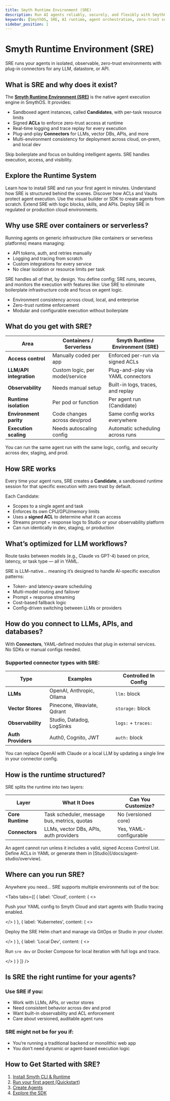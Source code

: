 ```yaml
---
title: Smyth Runtime Environment (SRE)
description: Run AI agents reliably, securely, and flexibly with SmythOS’s purpose-built execution layer.
keywords: [SmythOS, SRE, AI runtime, agent orchestration, zero-trust security, LLM infrastructure, ACL, observability, agent platform]
sidebar_position: 1
---
```


# Smyth Runtime Environment (SRE)

<InfoCallout title="Purpose-built runtime for AI agents">
SRE runs your agents in isolated, observable, zero-trust environments with plug-in connectors for any LLM, datastore, or API.
</InfoCallout>

## What is SRE and why does it exist?

The [**Smyth Runtime Environment (SRE)**](https://github.com/SmythOS/smyth-runtime/) is the native agent execution engine in SmythOS. It provides:

- Sandboxed agent instances, called **Candidates**, with per-task resource limits
- Signed **ACLs** to enforce zero-trust access at runtime
- Real-time logging and trace replay for every execution
- Plug-and-play **Connectors** for LLMs, vector DBs, APIs, and more
- Multi-environment consistency for deployment across cloud, on-prem, and local dev

<Arcade
  src="https://demo.arcade.software/YourSreDiagramLink?embed&embed_mobile=tab&embed_desktop=inline&show_copy_link=true"
  title="SRE architecture overview"
/>
<TipCallout title="SRE simplifies infrastructure">
Skip boilerplate and focus on building intelligent agents. SRE handles execution, access, and visibility.
</TipCallout>
<Spacer size="md" />

## Explore the Runtime System

<CardGrid>
  <Card title="Quickstart Guide" href="/docs/agent-runtime/quickstart">
    Learn how to install SRE and run your first agent in minutes.
  </Card>
  <Card title="Runtime Architecture" href="/docs/agent-runtime/architecture">
    Understand how SRE is structured behind the scenes.
  </Card>
  <Card title="Security Model" href="/docs/agent-runtime/security">
    Discover how ACLs and Vaults protect agent execution.
  </Card>
  <Card title="Building Agents" href="/docs/agent-runtime/building-agents">
    Use the visual builder or SDK to create agents from scratch.
  </Card>
  <Card title="Components" href="/docs/agent-runtime/components">
    Extend SRE with logic blocks, skills, and APIs.
  </Card>
  <Card title="Enterprise Deployment" href="/docs/agent-runtime/enterprise-deployment">
    Deploy SRE in regulated or production cloud environments.
  </Card>
</CardGrid>

## Why use SRE over containers or serverless?

Running agents on generic infrastructure (like containers or serverless platforms) means managing:

- API tokens, auth, and retries manually  
- Logging and tracing from scratch  
- Custom integrations for every service  
- No clear isolation or resource limits per task

SRE handles all of that, by design. You define config; SRE runs, secures, and monitors the execution with features like:
<TipCallout title="Built for AI agents">
Use SRE to eliminate boilerplate infrastructure code and focus on agent logic.
</TipCallout>

- Environment consistency across cloud, local, and enterprise
- Zero-trust runtime enforcement
- Modular and configurable execution without boilerplate

## What do you get with SRE? 

| Area                  | Containers / Serverless                | Smyth Runtime Environment (SRE)         |
|------------------------|----------------------------------------|------------------------------------------|
| **Access control**      | Manually coded per app                 | Enforced per-run via signed ACLs          |
| **LLM/API integration** | Custom logic, per model/service        | Plug-and-play via YAML connectors         |
| **Observability**       | Needs manual setup                     | Built-in logs, traces, and replay         |
| **Runtime isolation**   | Per pod or function                    | Per agent run (Candidate)                 |
| **Environment parity**  | Code changes across dev/prod           | Same config works everywhere              |
| **Execution scaling**   | Needs autoscaling config               | Automatic scheduling across runs          |

<InfoCallout title="Consistent across every environment">
You can run the same agent run with the same logic, config, and security across dev, staging, and prod.
</InfoCallout>

## How SRE works

Every time your agent runs, SRE creates a **Candidate**, a sandboxed runtime session for that specific execution with zero trust by default. 

Each Candidate:

- Scopes to a single agent and task
- Enforces its own CPU/GPU/memory limits  
- Uses a **signed ACL** to determine what it can access  
- Streams prompt + response logs to Studio or your observability platform  
- Can run identically in dev, staging, or production

<Arcade
  src="https://demo.arcade.software/YourSreDiagramLink?embed&embed_mobile=tab&embed_desktop=inline&show_copy_link=true"
  title="SRE architecture overview"
/>
<Spacer size="md" />

## What’s optimized for LLM workflows?

<InfoCallout title="Use it like an LLM router">
Route tasks between models (e.g., Claude vs GPT-4) based on price, latency, or task type — all in YAML.
</InfoCallout>

SRE is LLM-native... meaning it’s designed to handle AI-specific execution patterns:

- Token- and latency-aware scheduling
- Multi-model routing and failover
- Prompt + response streaming
- Cost-based fallback logic
- Config-driven switching between LLMs or providers
<Spacer size="md" />

## How do you connect to LLMs, APIs, and databases?

With **Connectors**, YAML-defined modules that plug in external services.  
No SDKs or manual configs needed.

### Supported connector types with SRE:

| Type            | Examples                         | Controlled In Config |
|-----------------|----------------------------------|-----------------------|
| **LLMs**        | OpenAI, Anthropic, Ollama        | `llm:` block          |
| **Vector Stores**| Pinecone, Weaviate, Qdrant      | `storage:` block      |
| **Observability**| Studio, Datadog, LogSinks       | `logs:` + `traces:`   |
| **Auth Providers**| Auth0, Cognito, JWT            | `auth:` block         |

<TipCallout title="Swap services with a config change">
You can replace OpenAI with Claude or a local LLM by updating a single line in your connector config.
</TipCallout>

<Spacer size="md" />

## How is the runtime structured?

SRE splits the runtime into two layers:

| Layer            | What It Does                                | Can You Customize? |
|------------------|----------------------------------------------|---------------------|
| **Core Runtime** | Task scheduler, message bus, metrics, quotas | No (versioned core) |
| **Connectors**   | LLMs, vector DBs, APIs, auth providers       | Yes, YAML-configurable |

<WarningCallout title="ACLs required for execution">
An agent cannot run unless it includes a valid, signed Access Control List.  
Define ACLs in YAML or generate them in [Studio](/docs/agent-studio/overview).
</WarningCallout>

<Spacer size="md" />

## Where can you run SRE?
Anywhere you need... SRE supports multiple environments out of the box:

<Tabs
  tabs={[
    { label: 'Cloud', content: (
        <>
          <p>Push your YAML config to Smyth Cloud and start agents with Studio tracing enabled.</p>
        </>
      )
    },
    { label: 'Kubernetes', content: (
        <>
          <p>Deploy the SRE Helm chart and manage via GitOps or Studio in your cluster.</p>
        </>
      )
    },
    { label: 'Local Dev', content: (
        <>
          <p>Run <code>sre dev</code> or Docker Compose for local iteration with full logs and trace.</p>
        </>
      )
    }
  ]}
/>

<Spacer size="md" />

## Is SRE the right runtime for your agents?

### Use SRE if you:

- Work with LLMs, APIs, or vector stores
- Need consistent behavior across dev and prod
- Want built-in observability and ACL enforcement
- Care about versioned, auditable agent runs

### SRE might not be for you if:

- You’re running a traditional backend or monolithic web app
- You don’t need dynamic or agent-based execution logic
<Spacer size="md" />

## How to Get Started with SRE?

1. [Install Smyth CLI & Runtime](/docs/agent-runtime/getting-started)  
2. [Run your first agent (Quickstart)](/docs/agent-runtime/quickstart) 
3. [Create Agents](/docs/agent-runtime/building-agents)  
4. [Explore the SDK](/docs/agent-runtime/sdk-guide)  